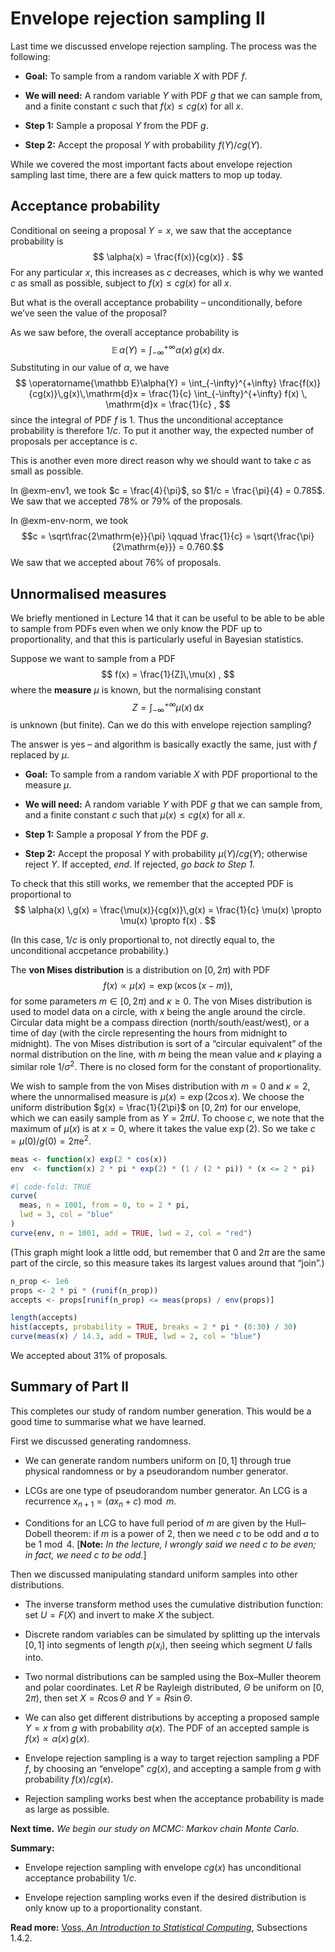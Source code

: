 # Envelope rejection sampling II

Last time we discussed envelope rejection sampling. The process was the following:

-   **Goal:** To sample from a random variable $X$ with PDF $f$.

-   **We will need:** A random variable $Y$ with PDF $g$ that we can sample from, and a finite constant $c$ such that $f(x) \leq cg(x)$ for all $x$.

-   **Step 1:** Sample a proposal $Y$ from the PDF $g$.

-   **Step 2:** Accept the proposal $Y$ with probability $f(Y) / cg(Y)$.

While we covered the most important facts about envelope rejection sampling last time, there are a few quick matters to mop up today.

## Acceptance probability

Conditional on seeing a proposal $Y = x$, we saw that the acceptance probability is $$ \alpha(x) = \frac{f(x)}{cg(x)} . $$ For any particular $x$, this increases as $c$ decreases, which is why we wanted $c$ as small as possible, subject to $f(x) \leq cg(x)$ for all $x$.

But what is the overall acceptance probability -- unconditionally, before we've seen the value of the proposal?

As we saw before, the overall acceptance probability is $$ \operatorname{\mathbb E}\alpha(Y) = \int_{-\infty}^{+\infty} \alpha(x)\,g(x)\,\mathrm{d}x . $$ Substituting in our value of $\alpha$, we have $$ \operatorname{\mathbb E}\alpha(Y) = \int_{-\infty}^{+\infty} \frac{f(x)}{cg(x)}\,g(x)\,\mathrm{d}x = \frac{1}{c} \int_{-\infty}^{+\infty} f(x) \, \mathrm{d}x  = \frac{1}{c} , $$ since the integral of PDF $f$ is 1. Thus the unconditional acceptance probability is therefore $1/c$. To put it another way, the expected number of proposals per acceptance is $c$.

This is another even more direct reason why we should want to take $c$ as small as possible.

::: {#exm-acc-vals}
In @exm-env1, we took $c = \frac{4}{\pi}$, so $1/c = \frac{\pi}{4} = 0.785$. We saw that we accepted 78% or 79% of the proposals.

In @exm-env-norm, we took $$c = \sqrt\frac{2\mathrm{e}}{\pi} \qquad \frac{1}{c} = \sqrt{\frac{\pi}{2\mathrm{e}}} = 0.760.$$ We saw that we accepted about 76% of proposals.
:::

## Unnormalised measures

We briefly mentioned in Lecture 14 that it can be useful to be able to be able to sample from PDFs even when we only know the PDF up to proportionality, and that this is particularly useful in Bayesian statistics.

Suppose we want to sample from a PDF $$ f(x) = \frac{1}{Z]\,\mu(x) , $$ where the **measure** $\mu$ is known, but the normalising constant $$ Z = \int_{-\infty}^{+\infty}\mu(x) \,\mathrm{d}x $$ is unknown (but finite). Can we do this with envelope rejection sampling?

The answer is yes -- and algorithm is basically exactly the same, just with $f$ replaced by $\mu$.

::: thpart
-   **Goal:** To sample from a random variable $X$ with PDF proportional to the measure $\mu$.

-   **We will need:** A random variable $Y$ with PDF $g$ that we can sample from, and a finite constant $c$ such that $\mu(x) \leq cg(x)$ for all $x$.

-   **Step 1:** Sample a proposal $Y$ from the PDF $g$.

-   **Step 2:** Accept the proposal $Y$ with probability $\mu(Y) / cg(Y)$; otherwise reject $Y$. If accepted, *end*. If rejected, *go back to Step 1*.
:::

To check that this still works, we remember that the accepted PDF is proportional to $$ \alpha(x) \,g(x) = \frac{\mu(x)}{cg(x)}\,g(x) = \frac{1}{c} \mu(x) \propto \mu(x) \propto f(x) . $$

(In this case, $1/c$ is only proportional to, not directly equal to, the unconditional accpetance probability.)

::: {#exm-mises}
The **von Mises distribution** is a distribution on $[0, 2\pi)$ with PDF $$f(x) \propto \mu(x) = \exp\big(\kappa \cos (x-m)\big), $$for some parameters $m \in [0, 2\pi)$ and $\kappa \geq 0$. The von Mises distribution is used to model data on a circle, with $x$ being the angle around the circle. Circular data might be a compass direction (north/south/east/west), or a time of day (with the circle representing the hours from midnight to midnight). The von Mises distribution is sort of a "circular equivalent" of the normal distribution on the line, with $m$ being the mean value and $\kappa$ playing a similar role $1/\sigma^2$. There is no closed form for the constant of proportionality.

We wish to sample from the von Mises distribution with $m = 0$ and $\kappa = 2$, where the unnormalised measure is $\mu(x) = \exp(2\cos x)$. We choose the uniform distribution $g(x) = \frac{1}{2\pi}$ on $[0, 2\pi)$ for our envelope, which we can easily sample from as $Y = 2\pi U$. To choose $c$, we note that the maximum of $\mu(x)$ is at $x = 0$, where it takes the value $\exp(2)$. So we take $c = \mu(0)/g(0) = 2\pi\mathrm{e}^2$.

```r
meas <- function(x) exp(2 * cos(x))
env  <- function(x) 2 * pi * exp(2) * (1 / (2 * pi)) * (x <= 2 * pi)
```

```r
#| code-fold: TRUE
curve(
  meas, n = 1001, from = 0, to = 2 * pi,
  lwd = 3, col = "blue"
)
curve(env, n = 1001, add = TRUE, lwd = 2, col = "red")
```

(This graph might look a little odd, but remember that $0$ and $2\pi$ are the same part of the circle, so this measure takes its largest values around that "join".)

```r
n_prop <- 1e6
props <- 2 * pi * (runif(n_prop))
accepts <- props[runif(n_prop) <= meas(props) / env(props)]

length(accepts)
hist(accepts, probability = TRUE, breaks = 2 * pi * (0:30) / 30)
curve(meas(x) / 14.3, add = TRUE, lwd = 2, col = "blue")
```

We accepted about 31% of proposals.
:::

## Summary of Part II

This completes our study of random number generation. This would be a good time to summarise what we have learned.

First we discussed generating randomness.

-   We can generate random numbers uniform on $[0,1]$ through true physical randomness or by a pseudorandom number generator.

-   LCGs are one type of pseudorandom number generator. An LCG is a recurrence $x_{n+1} = (ax_n + c) \bmod m$.

-   Conditions for an LCG to have full period of $m$ are given by the Hull--Dobell theorem: if $m$ is a power of 2, then we need $c$ to be odd and $a$ to be $1 \bmod 4$. [**Note:** *In the lecture, I wrongly said we need $c$ to be even; in fact, we need $c$ to be odd.*]

Then we discussed manipulating standard uniform samples into other distributions.

-   The inverse transform method uses the cumulative distribution function: set $U = F(X)$ and invert to make $X$ the subject.

-   Discrete random variables can be simulated by splitting up the intervals $[0,1]$ into segments of length $p(x_i)$, then seeing which segment $U$ falls into.

-   Two normal distributions can be sampled using the Box--Muller theorem and polar coordinates. Let $R$ be Rayleigh distributed, $\Theta$ be uniform on $[0, 2\pi)$, then set $X = R \cos \Theta$ and $Y = R \sin \Theta$.

-   We can also get different distributions by accepting a proposed sample $Y = x$ from $g$ with probability $\alpha(x)$. The PDF of an accepted sample is $f(x) \propto \alpha(x)\,g(x)$.

-   Envelope rejection sampling is a way to target rejection sampling a PDF $f$, by choosing an "envelope" $cg(x)$, and accepting a sample from $g$ with probability $f(x)/cg(x)$.

-   Rejection sampling works best when the acceptance probability is made as large as possible.

**Next time.** *We begin our study on MCMC: Markov chain Monte Carlo.*

::: mysummary
**Summary:**

-   Envelope rejection sampling with envelope $cg(x)$ has unconditional acceptance probability $1/c$.

-   Envelope rejection sampling works even if the desired distribution is only know up to a proportionality constant.

**Read more:** [Voss, *An Introduction to Statistical Computing*](https://leeds.primo.exlibrisgroup.com/permalink/44LEE_INST/1fj430b/cdi_askewsholts_vlebooks_9781118728031), Subsections 1.4.2.
:::
